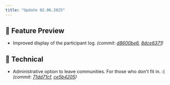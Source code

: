 ```yaml
---
title: "Update 02.06.2025"
---
```



<Releases server="2.17.1" serverNew frontend="1.16.1" frontendNew/>

## 🔮 Feature Preview

* Improved display of the participant log. _(commit: [d8600be6](https://github.com/Alf-Melmac/slotbot-frontend/commit/d8600be64951936977b4af9c1f35931cd7a46874), [8dce6371](https://github.com/Alf-Melmac/slotbotServer/commit/8dce6371a63d065781f0f978fa774e4381d50034))_

## 🔨 Technical

* Administrative option to leave communities. For those who don't fit in. :( _(commit: [71dd71cf](https://github.com/Alf-Melmac/slotbot-frontend/commit/71dd71cfa082ab7e09e8dd7d0d681162ae981ee3), [ce5b4205](https://github.com/Alf-Melmac/slotbotServer/commit/ce5b4205b920a55c3e229ec25b2a61754c87812c))_
